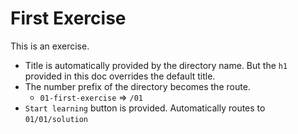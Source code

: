# First Exercise

This is an exercise.

- Title is automatically provided by the directory name. But the `h1` provided in this doc overrides the default title.
- The number prefix of the directory becomes the route.
  - `01-first-exercise` => `/01`
- `Start learning` button is provided. Automatically routes to `01/01/solution`